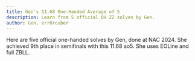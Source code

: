 ```yaml
---
title: Gen's 11.68 One-Handed Average of 5
description: Learn from 5 official OH ZZ solves by Gen.
author: Gen, err0rcuber
---
```



Here are five official one-handed solves by Gen, done at NAC 2024.
She achieved 9th place in semifinals with this 11.68 ao5.
She uses EOLine and full ZBLL.

<br />

<ReconCollection recons={RECONS} youtubeVideoId="GE2QVYJWSjc"/>
